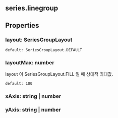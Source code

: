 ## series.linegroup

## Properties

### layout: SeriesGroupLayout
`default: SeriesGroupLayout.DEFAULT`  

### layoutMax: number
layout 이  SeriesGroupLayout.FILL 일 때 상대적 최대값.

  
`default: 100`  

### xAxis: string | number

### yAxis: string | number

